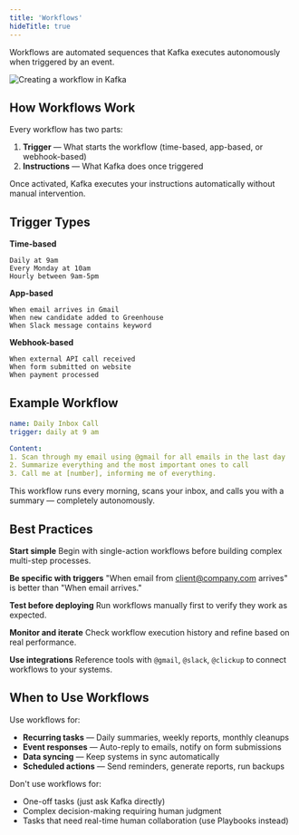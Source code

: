 ```yaml
---
title: 'Workflows'
hideTitle: true
---
```


Workflows are automated sequences that Kafka executes autonomously when triggered by an event.

<img
  src="/images/Workflow Editing.gif"
  alt="Creating a workflow in Kafka"
  className="rounded-lg border border-gray-200 dark:border-gray-800"
/>

## How Workflows Work

Every workflow has two parts:

1. **Trigger** — What starts the workflow (time-based, app-based, or webhook-based)
2. **Instructions** — What Kafka does once triggered

Once activated, Kafka executes your instructions automatically without manual intervention.

## Trigger Types

**Time-based**
```text
Daily at 9am
Every Monday at 10am
Hourly between 9am-5pm
```

**App-based**
```text
When email arrives in Gmail
When new candidate added to Greenhouse
When Slack message contains keyword
```

**Webhook-based**
```text
When external API call received
When form submitted on website
When payment processed
```

## Example Workflow

```yaml
name: Daily Inbox Call
trigger: daily at 9 am

Content:
1. Scan through my email using @gmail for all emails in the last day
2. Summarize everything and the most important ones to call
3. Call me at [number], informing me of everything.
```

This workflow runs every morning, scans your inbox, and calls you with a summary — completely autonomously.

## Best Practices

**Start simple**
Begin with single-action workflows before building complex multi-step processes.

**Be specific with triggers**
"When email from client@company.com arrives" is better than "When email arrives."

**Test before deploying**
Run workflows manually first to verify they work as expected.

**Monitor and iterate**
Check workflow execution history and refine based on real performance.

**Use integrations**
Reference tools with `@gmail`, `@slack`, `@clickup` to connect workflows to your systems.

## When to Use Workflows

Use workflows for:
- **Recurring tasks** — Daily summaries, weekly reports, monthly cleanups
- **Event responses** — Auto-reply to emails, notify on form submissions
- **Data syncing** — Keep systems in sync automatically
- **Scheduled actions** — Send reminders, generate reports, run backups

Don't use workflows for:
- One-off tasks (just ask Kafka directly)
- Complex decision-making requiring human judgment
- Tasks that need real-time human collaboration (use Playbooks instead)